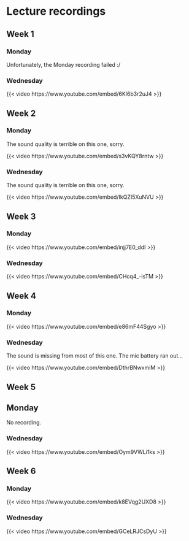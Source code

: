 # Lecture recordings {.unnumbered}

## Week 1 {.unnumbered}

### Monday {.unnumbered}

Unfortunately, the Monday recording failed :/

### Wednesday {.unnumbered}

{{< video https://www.youtube.com/embed/6Kl6b3r2uJ4 >}}

## Week 2 {.unnumbered}

### Monday {.unnumbered}

The sound quality is terrible on this one, sorry.

{{< video https://www.youtube.com/embed/s3vKQY8rntw >}}

### Wednesday {.unnumbered}

The sound quality is terrible on this one, sorry.

{{< video https://www.youtube.com/embed/IkQZI5XuNVU >}}

## Week 3 {.unnumbered}

### Monday {.unnumbered}

{{< video https://www.youtube.com/embed/injj7E0_ddI >}}
 
### Wednesday {.unnumbered}

{{< video https://www.youtube.com/embed/CHcq4_-isTM >}}

## Week 4 {.unnumbered}

### Monday {.unnumbered}

{{< video https://www.youtube.com/embed/e86mF44Sgyo >}}

### Wednesday {.unnumbered}

The sound is missing from most of this one. The mic battery ran out...

{{< video https://www.youtube.com/embed/DthrBNwxmiM >}}

## Week 5 {.unnumbered}

## Monday {.unnumbered}

No recording.

<!-- 
{{< video https://www.youtube.com/embed/ >}}
 -->

### Wednesday {.unnumbered}

{{< video https://www.youtube.com/embed/Oym9VWLi1ks >}}

## Week 6 {.unnumbered}

### Monday {.unnumbered}

{{< video https://www.youtube.com/embed/k8EVqg2UXD8 >}}


### Wednesday {.unnumbered}

{{< video https://www.youtube.com/embed/GCeLRJCsDyU >}}





<!-- 
## Week 7 {.unnumbered}

### Monday {.unnumbered}

{{< video https://www.youtube.com/embed/ >}}


### Wednesday {.unnumbered}

{{< video https://www.youtube.com/embed/ >}}


## Week 8 {.unnumbered}

### Monday {.unnumbered}

{{< video https://www.youtube.com/embed/ >}}


### Wednesday {.unnumbered}

{{< video https://www.youtube.com/embed/ >}}


## Week 9 {.unnumbered}

### Monday {.unnumbered}

{{< video https://www.youtube.com/embed/ >}}


### Wednesday {.unnumbered}

{{< video https://www.youtube.com/embed/ >}}


## Week 10 {.unnumbered}

### Monday {.unnumbered}

{{< video https://www.youtube.com/embed/ >}}


### Wednesday {.unnumbered}

{{< video https://www.youtube.com/embed/ >}}


## Week 11 {.unnumbered}

### Monday {.unnumbered}

{{< video https://www.youtube.com/embed/ >}}


### Wednesday {.unnumbered}

{{< video https://www.youtube.com/embed/ >}}


## Week 12 {.unnumbered}

### Monday {.unnumbered}

{{< video https://www.youtube.com/embed/ >}}


### Wednesday {.unnumbered}

{{< video https://www.youtube.com/embed/ >}}


## Week 13 {.unnumbered}

### Monday {.unnumbered}

{{< video https://www.youtube.com/embed/ >}}


### Wednesday {.unnumbered}

{{< video https://www.youtube.com/embed/ >}}


## Week 14 {.unnumbered}

### Monday {.unnumbered}

{{< video https://www.youtube.com/embed/ >}}


### Wednesday {.unnumbered}

{{< video https://www.youtube.com/embed/ >}}

 -->
